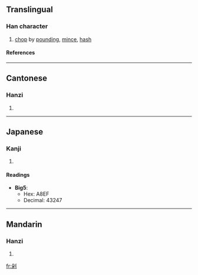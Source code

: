 {{see|刴}}

==Translingual==
===Han character===
{{Han char|rn=18|rad=刀|as=06|sn=8|four=7290<sub>0</sub>|canj=竹木中弓 (HDLN), X竹木中弓 (XHDLN)}}
# [[chop]] by [[pound]]ing, [[mince]], [[hash]]
====References====
{{Han ref|kx=0139.251|dj=0315.070|hdz=10338.020|uh=5241|ud=21057}}
----
==Cantonese==
===Hanzi===
{{yue-hanzi|jyut=|y=deuk3, do2}}
# {{defn|Cantonese}}
----
==Japanese==
===Kanji===
{{ja-kanji|grade=|rs=刀06}}
# {{defn|Japanese}}
====Readings====
{{ja-readings|on=[[た]] (ta)|kun=[[きる]] (kiru)}}



* '''Big5''':
** Hex: A8EF
** Decimal: 43247
----
==Mandarin==
===Hanzi===
{{cmn-hanzi|pin=[[duò]] (duo4)|wg=to<sup>4</sup>}}
# {{defn|Mandarin}}

[[fr:剁]]